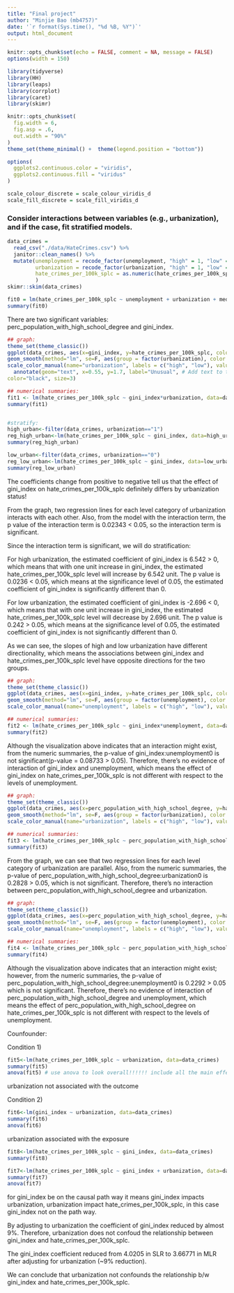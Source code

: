 ```yaml
---
title: "Final project"
author: "Minjie Bao (mb4757)"
date: '`r format(Sys.time(), "%d %B, %Y")`'
output: html_document
---
```


```r
knitr::opts_chunk$set(echo = FALSE, comment = NA, message = FALSE)
options(width = 150)
```

```r
library(tidyverse)
library(HH)
library(leaps)
library(corrplot)    
library(caret)
library(skimr)

knitr::opts_chunk$set(
  fig.width = 6,
  fig.asp = .6,
  out.width = "90%"
)
theme_set(theme_minimal() +  theme(legend.position = "bottom"))

options(
  ggplots2.continuous.color = "viridis",
  ggplots2.continuous.fill = "viridus"
)

scale_colour_discrete = scale_colour_viridis_d
scale_fill_discrete = scale_fill_viridis_d
```

### Consider interactions between variables (e.g., urbanization), and if the case, fit stratified models. 


```r
data_crimes = 
  read_csv("./data/HateCrimes.csv") %>% 
  janitor::clean_names() %>% 
  mutate(unemployment = recode_factor(unemployment, "high" = 1, "low" = 0),
         urbanization = recode_factor(urbanization, "high" = 1, "low" = 0),
         hate_crimes_per_100k_splc = as.numeric(hate_crimes_per_100k_splc)
         )
skimr::skim(data_crimes)
```


```r
fit0 = lm(hate_crimes_per_100k_splc ~ unemployment + urbanization + median_household_income + perc_population_with_high_school_degree + perc_non_citizen + gini_index + perc_non_white, data = data_crimes)
summary(fit0)
```
There are two significant variables: perc_population_with_high_school_degree and gini_index.


```r
## graph:
theme_set(theme_classic())                                          
ggplot(data_crimes, aes(x=gini_index, y=hate_crimes_per_100k_splc, colour=factor(urbanization))) +  geom_point(size=2, alpha = 0.8) +                     
geom_smooth(method="lm", se=F, aes(group = factor(urbanization), color = factor(urbanization), alpha = 0.4)) +                                      labs(title="interaction plot 1", x="gini_index", y="hate_crimes_per_100k_splc") +
scale_color_manual(name="urbanization", labels = c("high", "low"), values = c("blue", "red")) +     
  annotate(geom="text", x=0.55, y=1.7, label="Unusual", # Add text to the plot 
color="black", size=3)

## numerical summaries:
fit1 <- lm(hate_crimes_per_100k_splc ~ gini_index*urbanization, data=data_crimes)
summary(fit1)


#stratify:
high_urban<-filter(data_crimes, urbanization=="1") 
reg_high_urban<-lm(hate_crimes_per_100k_splc ~ gini_index, data=high_urban)
summary(reg_high_urban)

low_urban<-filter(data_crimes, urbanization=="0") 
reg_low_urban<-lm(hate_crimes_per_100k_splc ~ gini_index, data=low_urban)
summary(reg_low_urban)
```

The coefficients change from positive to negative  tell us that the effect of gini_index on hate_crimes_per_100k_splc definitely differs by urbanization status!

From the graph, two regression lines for each level category of urbanization interacts with each other. Also, from the model with the interaction term, the p value of the interaction term is 0.02343 < 0.05, so the interaction term is significant.

Since the interaction term is significant, we will do stratification:

For high urbanization, the estimated coefficient of gini_index is 6.542 > 0, which means that with one unit increase in gini_index, the estimated hate_crimes_per_100k_splc level will increase by 6.542 unit. The p value is 0.0236 < 0.05, which means at the significance level of 0.05, the estimated coefficient of gini_index is significantly different than 0.

For low urbanization, the estimated coefficient of gini_index is -2.696 < 0, which means that with one unit increase in gini_index, the estimated hate_crimes_per_100k_splc level will decrease by 2.696 unit. The p value is 0.242 > 0.05, which means at the significance level of 0.05, the estimated coefficient of gini_index is not significantly different than 0.

As we can see, the slopes of high and low urbanization have different directionality, which means the associations between gini_index and hate_crimes_per_100k_splc level have opposite directions for the two groups.


```r
## graph:
theme_set(theme_classic())                                          
ggplot(data_crimes, aes(x=gini_index, y=hate_crimes_per_100k_splc, colour=factor(unemployment))) +  geom_point(size=2, alpha = 0.8) +                     
geom_smooth(method="lm", se=F, aes(group = factor(unemployment), color = factor(unemployment), alpha = 0.4)) +                                      labs(title="interaction plot 2", x="gini_index", y="hate_crimes_per_100k_splc") +
scale_color_manual(name="unemployment", labels = c("high", "low"), values = c("blue", "red"))

## numerical summaries:
fit2 <- lm(hate_crimes_per_100k_splc ~ gini_index*unemployment, data=data_crimes)
summary(fit2)
```
Although the visualization above indicates that an interaction might exist, from the numeric summaries, the p-value of gini_index:unemployment0 is not significant(p-value = 0.08733 > 0.05). Therefore, there's no evidence of interaction of gini_index and unemployment, which means the effect of gini_index on hate_crimes_per_100k_splc is not different with respect to the levels of unemployment.


```r
## graph:
theme_set(theme_classic())                                          
ggplot(data_crimes, aes(x=perc_population_with_high_school_degree, y=hate_crimes_per_100k_splc, colour=factor(urbanization))) +  geom_point(size=2, alpha = 0.8) +                     
geom_smooth(method="lm", se=F, aes(group = factor(urbanization), color = factor(urbanization), alpha = 0.4)) +                                      labs(title="interaction plot 3", x="perc_population_with_high_school_degree", y="hate_crimes_per_100k_splc") +
scale_color_manual(name="urbanization", labels = c("high", "low"), values = c("blue", "red"))

## numerical summaries:
fit3 <- lm(hate_crimes_per_100k_splc ~ perc_population_with_high_school_degree * urbanization, data=data_crimes)
summary(fit3)
```
From the graph, we can see that two regression lines for each level category of urbanization are parallel. Also, from the numeric summaries, the p-value of perc_population_with_high_school_degree:urbanization0 is 0.2828 > 0.05, which is not significant. Therefore, there's no interaction between perc_population_with_high_school_degree and urbanization.


```r
## graph:
theme_set(theme_classic())                                          
ggplot(data_crimes, aes(x=perc_population_with_high_school_degree, y=hate_crimes_per_100k_splc, colour=factor(unemployment))) +  geom_point(size=2, alpha = 0.8) +                     
geom_smooth(method="lm", se=F, aes(group = factor(unemployment), color = factor(unemployment), alpha = 0.4)) +                                      labs(title="interaction plot 4", x="perc_population_with_high_school_degree", y="hate_crimes_per_100k_splc") +
scale_color_manual(name="unemployment", labels = c("high", "low"), values = c("blue", "red"))

## numerical summaries:
fit4 <- lm(hate_crimes_per_100k_splc ~ perc_population_with_high_school_degree * unemployment, data=data_crimes)
summary(fit4)
```

Although the visualization above indicates that an interaction might exist; however, from the numeric summaries, the p-value of perc_population_with_high_school_degree:unemployment0 is 0.2292 > 0.05 which is not significant. Therefore, there's no evidence of interaction of perc_population_with_high_school_degree and unemployment, which means the effect of perc_population_with_high_school_degree on hate_crimes_per_100k_splc is not different with respect to the levels of unemployment.



Counfounder:

Condition 1)
```r
fit5<-lm(hate_crimes_per_100k_splc ~ urbanization, data=data_crimes)
summary(fit5)
anova(fit5) # use anova to look overall!!!!!! include all the main effects without different levels
```
urbanization not associated with the outcome

Condition 2)
```r
fit6<-lm(gini_index ~ urbanization, data=data_crimes)
summary(fit6)
anova(fit6)
```
urbanization associated with the exposure

```r
fit8<-lm(hate_crimes_per_100k_splc ~ gini_index, data=data_crimes)
summary(fit8)

fit7<-lm(hate_crimes_per_100k_splc ~ gini_index + urbanization, data=data_crimes)
summary(fit7)
anova(fit7)

```
for gini_index be on the causal path way it means gini_index impacts urbanization, urbanization impact hate_crimes_per_100k_splc, in this case gini_index not on the path way.


By adjusting to urbanization the coefficient of gini_index reduced by almost 9%. Therefore, urbanization does not confoud the relationship between gini_index and hate_crimes_per_100k_splc.

The gini_index coefficient reduced from 4.0205 in SLR to 3.66771 in MLR after adjusting for urbanization (~9% reduction). 

We can conclude that urbanization not confounds the relationship b/w gini_index and hate_crimes_per_100k_splc.


